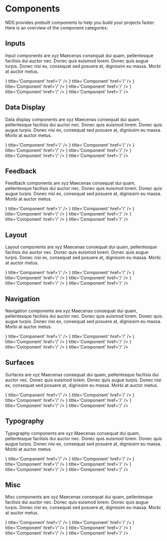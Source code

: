 
# Components

NDS provides prebuilt components to help you build your projects faster. Here is an overview of the component categories:

## Inputs

Input components are xyz Maecenas consequat dui quam, pellentesque facilisis dui auctor nec. Donec quis euismod lorem. Donec quis augue turpis. Donec nisi ex, consequat sed posuere at, dignissim eu massa. Morbi at auctor metus.

<Cards>
  <Card icon={<Package />} title='Component' href='/' />
  <Card icon={<Package />} title='Component' href='/' />
  <Card icon={<Package />} title='Component' href='/' />
  <Card icon={<Package />} title='Component' href='/' />
  <Card icon={<Package />} title='Component' href='/' />
  <Card icon={<Package />} title='Component' href='/' />
</Cards>

## Data Display

Data display components are xyz Maecenas consequat dui quam, pellentesque facilisis dui auctor nec. Donec quis euismod lorem. Donec quis augue turpis. Donec nisi ex, consequat sed posuere at, dignissim eu massa. Morbi at auctor metus.

<Cards>
  <Card icon={<Package />} title='Component' href='/' />
  <Card icon={<Package />} title='Component' href='/' />
  <Card icon={<Package />} title='Component' href='/' />
  <Card icon={<Package />} title='Component' href='/' />
  <Card icon={<Package />} title='Component' href='/' />
  <Card icon={<Package />} title='Component' href='/' />
</Cards>

## Feedback

Feedback components are xyz Maecenas consequat dui quam, pellentesque facilisis dui auctor nec. Donec quis euismod lorem. Donec quis augue turpis. Donec nisi ex, consequat sed posuere at, dignissim eu massa. Morbi at auctor metus.

<Cards>
  <Card icon={<Package />} title='Component' href='/' />
  <Card icon={<Package />} title='Component' href='/' />
  <Card icon={<Package />} title='Component' href='/' />
  <Card icon={<Package />} title='Component' href='/' />
  <Card icon={<Package />} title='Component' href='/' />
  <Card icon={<Package />} title='Component' href='/' />
</Cards>

## Layout

Layout components are xyz Maecenas consequat dui quam, pellentesque facilisis dui auctor nec. Donec quis euismod lorem. Donec quis augue turpis. Donec nisi ex, consequat sed posuere at, dignissim eu massa. Morbi at auctor metus.

<Cards>
  <Card icon={<Package />} title='Component' href='/' />
  <Card icon={<Package />} title='Component' href='/' />
  <Card icon={<Package />} title='Component' href='/' />
  <Card icon={<Package />} title='Component' href='/' />
  <Card icon={<Package />} title='Component' href='/' />
  <Card icon={<Package />} title='Component' href='/' />
</Cards>

## Navigation

Navigation components are xyz Maecenas consequat dui quam, pellentesque facilisis dui auctor nec. Donec quis euismod lorem. Donec quis augue turpis. Donec nisi ex, consequat sed posuere at, dignissim eu massa. Morbi at auctor metus.

<Cards>
  <Card icon={<Package />} title='Component' href='/' />
  <Card icon={<Package />} title='Component' href='/' />
  <Card icon={<Package />} title='Component' href='/' />
  <Card icon={<Package />} title='Component' href='/' />
  <Card icon={<Package />} title='Component' href='/' />
  <Card icon={<Package />} title='Component' href='/' />
</Cards>

## Surfaces

Surfaces are xyz Maecenas consequat dui quam, pellentesque facilisis dui auctor nec. Donec quis euismod lorem. Donec quis augue turpis. Donec nisi ex, consequat sed posuere at, dignissim eu massa. Morbi at auctor metus.

<Cards>
  <Card icon={<Package />} title='Component' href='/' />
  <Card icon={<Package />} title='Component' href='/' />
  <Card icon={<Package />} title='Component' href='/' />
  <Card icon={<Package />} title='Component' href='/' />
  <Card icon={<Package />} title='Component' href='/' />
  <Card icon={<Package />} title='Component' href='/' />
</Cards>

## Typography

Typography components are xyz Maecenas consequat dui quam, pellentesque facilisis dui auctor nec. Donec quis euismod lorem. Donec quis augue turpis. Donec nisi ex, consequat sed posuere at, dignissim eu massa. Morbi at auctor metus.

<Cards>
  <Card icon={<Package />} title='Component' href='/' />
  <Card icon={<Package />} title='Component' href='/' />
  <Card icon={<Package />} title='Component' href='/' />
  <Card icon={<Package />} title='Component' href='/' />
  <Card icon={<Package />} title='Component' href='/' />
  <Card icon={<Package />} title='Component' href='/' />
</Cards>

## Misc

Misc components are xyz Maecenas consequat dui quam, pellentesque facilisis dui auctor nec. Donec quis euismod lorem. Donec quis augue turpis. Donec nisi ex, consequat sed posuere at, dignissim eu massa. Morbi at auctor metus.

<Cards>
  <Card icon={<Package />} title='Component' href='/' />
  <Card icon={<Package />} title='Component' href='/' />
  <Card icon={<Package />} title='Component' href='/' />
  <Card icon={<Package />} title='Component' href='/' />
  <Card icon={<Package />} title='Component' href='/' />
  <Card icon={<Package />} title='Component' href='/' />
</Cards>
